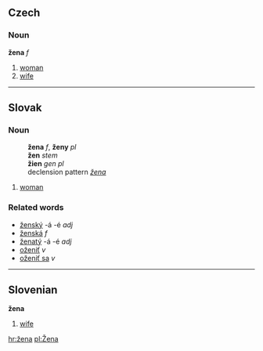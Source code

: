 ==Czech==
===Noun===
'''žena''' ''f''
#[[woman]]
#[[wife]]

----

== Slovak ==
=== Noun ===
:'''žena''' ''f'', '''ženy''' ''pl''
:'''žen''' ''stem''
:'''žien''' ''gen pl''
: declension pattern ''[[Slovak declension pattern žena|žena]]''
# [[woman]]

=== Related words ===
* [[ženský]] -á -é ''adj''
* [[ženská]] ''f''
* [[ženatý]] -á -é ''adj''
* [[oženiť]] ''v''
* [[oženiť sa]] ''v''

----

== Slovenian ==
'''žena'''
#[[wife]]

[[hr:žena]]
[[pl:Žena]]